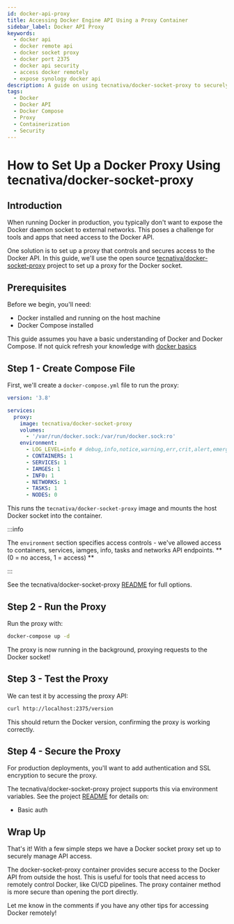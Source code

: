 ```yaml
---
id: docker-api-proxy
title: Accessing Docker Engine API Using a Proxy Container
sidebar_label: Docker API Proxy
keywords:
  - docker api
  - docker remote api
  - docker socket proxy
  - docker port 2375
  - docker api security
  - access docker remotely
  - expose synology docker api
description: A guide on using tecnativa/docker-socket-proxy to securely access the Docker API remotely over port 2375 through a proxy container.
tags:
  - Docker
  - Docker API
  - Docker Compose
  - Proxy
  - Containerization
  - Security
---
```


# How to Set Up a Docker Proxy Using tecnativa/docker-socket-proxy

## Introduction

When running Docker in production, you typically don't want to expose the Docker daemon socket to external networks. This poses a challenge for tools and apps that need access to the Docker API.

One solution is to set up a proxy that controls and secures access to the Docker API. In this guide, we'll use the open source [tecnativa/docker-socket-proxy](https://github.com/Tecnativa/docker-socket-proxy) project to set up a proxy for the Docker socket.

## Prerequisites

Before we begin, you'll need:

- Docker installed and running on the host machine
- Docker Compose installed

This guide assumes you have a basic understanding of Docker and Docker Compose. If not quick refresh your knowledge with [docker basics](./docker-basics.mdx)

## Step 1 - Create Compose File

First, we'll create a `docker-compose.yml` file to run the proxy:

```yaml
version: '3.8'

services:
  proxy:
    image: tecnativa/docker-socket-proxy
    volumes:
      - '/var/run/docker.sock:/var/run/docker.sock:ro'
    environment:
      - LOG_LEVEL=info # debug,info,notice,warning,err,crit,alert,emerg
      - CONTAINERS: 1
      - SERVICES: 1
      - IAMGES: 1
      - INF0: 1
      - NETWORKS: 1
      - TASKS: 1
      - NODES: 0
```

This runs the `tecnativa/docker-socket-proxy` image and mounts the host Docker socket into the container.

:::info

The `environment` section specifies access controls - we've allowed access to containers, services, iamges, info, tasks and networks API endpoints. **(0 = no access, 1 = access) **

:::


See the tecnativa/docker-socket-proxy [README](https://github.com/Tecnativa/docker-socket-proxy/blob/master/README.md) for full options.

## Step 2 - Run the Proxy

Run the proxy with:

```bash
docker-compose up -d
```

The proxy is now running in the background, proxying requests to the Docker socket!

## Step 3 - Test the Proxy

We can test it by accessing the proxy API:

```bash
curl http://localhost:2375/version
```

This should return the Docker version, confirming the proxy is working correctly.

## Step 4 - Secure the Proxy

For production deployments, you'll want to add authentication and SSL encryption to secure the proxy.

The tecnativa/docker-socket-proxy project supports this via environment variables. See the project [README](https://github.com/Tecnativa/docker-socket-proxy/blob/master/README.md) for details on:

- Basic auth

## Wrap Up

That's it! With a few simple steps we have a Docker socket proxy set up to securely manage API access.

The docker-socket-proxy container provides secure access to the Docker API from outside the host. This is useful for tools that need access to remotely control Docker, like CI/CD pipelines. The proxy container method is more secure than opening the port directly.

Let me know in the comments if you have any other tips for accessing Docker remotely!
